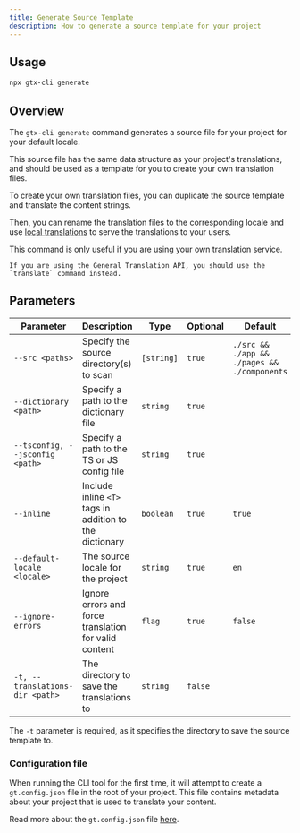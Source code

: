 ```yaml
---
title: Generate Source Template
description: How to generate a source template for your project
---
```

## Usage

```bash
npx gtx-cli generate
```

## Overview

The `gtx-cli generate` command generates a source file for your project for your default locale.

This source file has the same data structure as your project's translations, and should be used as a template for you
to create your own translation files.

To create your own translation files, you can duplicate the source template and translate the content strings.

Then, you can rename the translation files to the corresponding locale and use [local translations](/docs/react/tutorials/local-tx) to serve the translations to your users.

<Callout type="info">
    This command is only useful if you are using your own translation service.

    If you are using the General Translation API, you should use the `translate` command instead.
</Callout>

## Parameters

| Parameter       | Description                                      | Type    | Optional | Default         |
|-----------------|--------------------------------------------------|---------|----------|-----------------|
| `--src <paths>`   | Specify the source directory(s) to scan                     | `[string]`  | `true`     | `./src && ./app && ./pages && ./components`      |
| `--dictionary <path>`    | Specify a path to the dictionary file                | `string`  | `true`     |                 |
| `--tsconfig, --jsconfig <path>`| Specify a path to the TS or JS config file | `string`  | `true`     |                 |
| `--inline`        | Include inline `<T>` tags in addition to the dictionary     | `boolean` | `true`     | `true`            |
| `--default-locale <locale>`| The source locale for the project                  | `string`  | `true`     |  `en`               |
| `--ignore-errors` | Ignore errors and force translation for valid content       | `flag` | `true`     | `false`           |
| `-t, --translations-dir <path>`    | The directory to save the translations to  | `string`  | `false`     |            |

The `-t` parameter is required, as it specifies the directory to save the source template to.


### Configuration file

When running the CLI tool for the first time, it will attempt to create a `gt.config.json` file in the root of your project.
This file contains metadata about your project that is used to translate your content.

Read more about the `gt.config.json` file [here](/docs/next/reference/gt-config).
